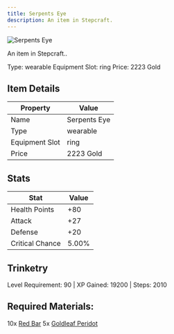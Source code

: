 ```yaml
---
title: Serpents Eye
description: An item in Stepcraft.
---
```


<div className="flex items-start gap-6 mb-8">
  <div className="flex-shrink-0">
    <img src="/assets/resources/trinketry/rings/ruby_circle.png" alt="Serpents Eye" className="w-24 h-24 border rounded-lg" />
  </div>
  <div className="flex-1">
    <div className="space-y-2">
      <p className="text-lg text-muted-foreground">An item in Stepcraft..</p>
      <div className="flex flex-wrap gap-4 text-sm">
        <span className="px-2 py-1 bg-green-100 dark:bg-green-900 rounded-md">
          Type: wearable
        </span>
        <span className="px-2 py-1 bg-purple-100 dark:bg-purple-900 rounded-md">
          Equipment Slot: ring
        </span>
        <span className="px-2 py-1 bg-yellow-100 dark:bg-yellow-900 rounded-md">
          Price: 2223 Gold
        </span>
      </div>
    </div>
  </div>
</div>

## Item Details
| Property | Value |
|----------|-------|
| Name | Serpents Eye |
| Type | wearable |
| Equipment Slot | ring |
| Price | 2223 Gold |

## Stats
| Stat | Value |
|------|-------|
| Health Points | +80 |
| Attack | +27 |
| Defense | +20 |
| Critical Chance | 5.00% |

## Trinketry
Level Requirement: 90 | XP Gained: 19200 | Steps: 2010

## Required Materials:
10x [Red Bar](/docs/resources/individual/red_bar)
5x [Goldleaf Peridot](/docs/resources/individual/goldleaf_peridot)

